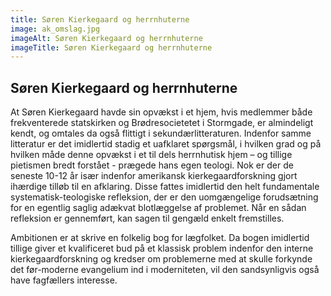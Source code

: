 ```yaml
---
title: Søren Kierkegaard og herrnhuterne
image: ak_omslag.jpg
imageAlt: Søren Kierkegaard og herrnhuterne
imageTitle: Søren Kierkegaard og herrnhuterne
---
```


## Søren Kierkegaard og herrnhuterne

At Søren Kierkegaard havde sin opvækst i et hjem, hvis medlemmer både frekventerede statskirken og Brødresocietetet i Stormgade, er almindeligt kendt, og omtales da også flittigt i sekundærlitteraturen. Indenfor samme litteratur er det imidlertid stadig et uafklaret spørgsmål, i hvilken grad og på hvilken måde denne opvækst i et til dels herrnhutisk hjem – og tillige pietismen bredt forstået - prægede hans egen teologi. Nok er der de seneste 10-12 år især indenfor amerikansk kierkegaardforskning gjort ihærdige tilløb til en afklaring. Disse fattes imidlertid den helt fundamentale systematisk-teologiske refleksion, der er den uomgængelige forudsætning for en egentlig saglig adækvat blotlæggelse af problemet. Når en sådan refleksion er gennemført, kan sagen til gengæld enkelt fremstilles.

Ambitionen er at skrive en folkelig bog for lægfolket. Da bogen imidlertid tillige giver et kvalificeret bud på et klassisk problem indenfor den interne kierkegaardforskning og kredser om problemerne med at skulle forkynde det før-moderne evangelium ind i moderniteten, vil den sandsynligvis også have fagfællers interesse.
